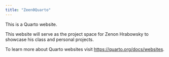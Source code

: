 ```yaml
---
title: "Zeen0Quarto"
---
```


This is a Quarto website.

This website will serve as the project space for Zenon Hrabowsky to showcase his class and personal projects. 

To learn more about Quarto websites visit <https://quarto.org/docs/websites>.

